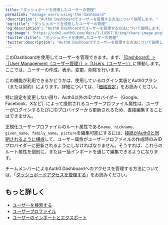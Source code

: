 ```yaml
---
title: "ダッシュボードを使用したユーザーの管理"
permalink: "manage-users-using-the-dashboard"
'description': "Auth0 Dashboardでユーザーを管理する方法について説明します。"
'og:title': "ダッシュボードを使用したユーザーの管理"
'og:description': "Auth0 Dashboardでユーザーを管理する方法について説明します。"
'og:image': "https://cdn2.auth0.com/docs/1.14567.0/img/share-image.png"
'twitter:title': "ダッシュボードを使用したユーザーの管理"
'twitter:description': "Auth0 Dashboardでユーザーを管理する方法について説明します。"
---
```


このDashboardを使用してユーザーを管理できます。まず、[［Dashboard］>［User Management（ユーザー管理）］>［Users（ユーザー）］](https://manage.auth0.com/#/users)に移動します。ここでは、ユーザーの作成、表示、変更、削除を行います。

<Card title="利用可能性はAuth0プランによって異なる">

この機能が利用できるかどうかは、使用しているログイン実装とAuth0プラン（または契約）によります。詳細については、「[価格設定](https://auth0.com/pricing)」をお読みください。

</Card>

特に設定を変更しない限り、Auth0以外のIDプロバイダー（Google、Facebook、Xなど）によって提供されるユーザープロファイル属性は、ユーザーがログインするたびにIDプロバイダーから更新されるため、直接編集することはできません。

正規化ユーザープロファイルのルート属性である`name`、`nickname`、`given_name`、`family_name`、`picture`を編集可能にするには、[接続がAuth0と同期されるように構成](/ja-jp/manage-users/user-accounts/user-profiles/configure-connection-sync-with-auth0)して、ユーザー属性がユーザープロファイルの作成時のみIDプロバイダーに更新されるようにしなければなりません。そうすれば、これらのルート属性を個別に、または一括インポートを通じて編集できるようになります。

チームメンバーによる<Tooltip data-tooltip-id="react-containers-DefinitionTooltip-0" href="/ja-jp/glossary?term=auth0-dashboard" tip="Auth0 Dashboard: サービスを構成するためのAuth0の主製品。" cta="用語集の表示">Auth0 Dashboard</Tooltip>へのアクセスを管理する方法については、「[ダッシュボードアクセスを管理する](/ja-jp/get-started/manage-dashboard-access)」をお読みください。

## もっと詳しく

* [ユーザーを検索する](/ja-jp/manage-users/user-search)
* [ユーザープロファイル](/ja-jp/manage-users/user-accounts/user-profiles)
* [ユーザーのインポートとエクスポート](/ja-jp/manage-users/user-migration)
